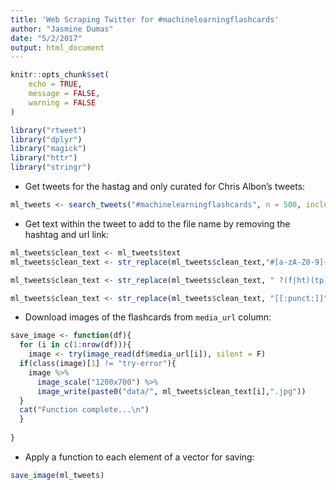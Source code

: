 ```yaml
---
title: 'Web Scraping Twitter for #machinelearningflashcards'
author: "Jasmine Dumas"
date: "5/2/2017"
output: html_document
---
```


```r
knitr::opts_chunk$set(
	echo = TRUE,
	message = FALSE,
	warning = FALSE
)
```

```r
library("rtweet")
library("dplyr")
library("magick")
library("httr")
library("stringr")
```

- Get tweets for the hastag and only curated for Chris Albon's tweets: 
```r
ml_tweets <- search_tweets("#machinelearningflashcards", n = 500, include_rts = FALSE) %>% filter(screen_name == 'chrisalbon')
```

- Get text within the tweet to add to the file name by removing the hashtag and url link: 
```r
ml_tweets$clean_text <- ml_tweets$text
ml_tweets$clean_text <- str_replace(ml_tweets$clean_text,"#[a-zA-Z0-9]{1,}", "")

ml_tweets$clean_text <- str_replace(ml_tweets$clean_text, " ?(f|ht)(tp)(s?)(://)(.*)[.|/](.*)", "")

ml_tweets$clean_text <- str_replace(ml_tweets$clean_text, "[[:punct:]]", "")
```


- Download images of the flashcards from `media_url` column:
```r
save_image <- function(df){
  for (i in c(1:nrow(df))){
    image <- try(image_read(df$media_url[i]), silent = F)
  if(class(image)[1] != "try-error"){
    image %>%
      image_scale("1200x700") %>%
      image_write(paste0("data/", ml_tweets$clean_text[i],".jpg"))
  }
  cat("Function complete...\n")
  }
  
}
```

- Apply a function to each element of a vector for saving:
```r
save_image(ml_tweets)
```

